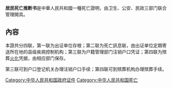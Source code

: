 '''居民死亡推断书'''是中華人民共和國一種死亡證明，由卫生、公安、民政三部门联合管理開具。

==內容==
本證共分四联，第一联为出证单位存根；第二联为死亡訊息联，由出证单位定期寄送所在地的县级疾病控制机构；第三联为户籍管理部门注销户口凭证；第四联为殡葬[[火化|火化]]凭据，由相应部门保存。

第三联可到户口登记机关办理注销户口手续；第四联可到殡葬机构办理殡葬手续。


{{中华人民共和国内地婚姻家庭相关证件}}
[[Category:中华人民共和国政府证件|Category:中华人民共和国政府证件]]
[[Category:中华人民共和国死亡|Category:中华人民共和国死亡]]